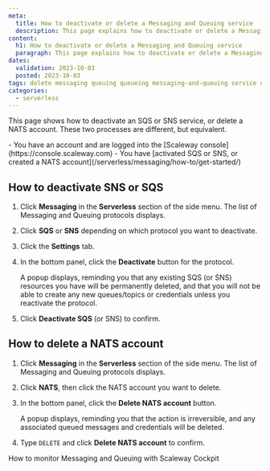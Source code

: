 ```yaml
---
meta:
  title: How to deactivate or delete a Messaging and Queuing service
  description: This page explains how to deactivate or delete a Messaging and Queuing service
content:
  h1: How to deactivate or delete a Messaging and Queuing service
  paragraph: This page explains how to deactivate or delete a Messaging and Queuing service
dates:
  validation: 2023-10-03
  posted: 2023-10-03
tags: delete messaging queuing queueing messaging-and-queuing service disable deactivate nats-account stop
categories:
  - serverless 
---
```


This page shows how to deactivate an SQS or SNS service, or delete a NATS account. These two processes are different, but equivalent.

<Macro id="iam-requirements" />

<Message type="requirement">
  - You have an account and are logged into the [Scaleway console](https://console.scaleway.com)
  - You have [activated SQS or SNS, or created a NATS account](/serverless/messaging/how-to/get-started/)
</Message>

## How to deactivate SNS or SQS

1. Click **Messaging** in the **Serverless** section of the side menu. The list of Messaging and Queuing protocols displays.

2. Click **SQS** or **SNS** depending on which protocol you want to deactivate.

3. Click the **Settings** tab.

4. In the bottom panel, click the **Deactivate** button for the protocol.

    A popup displays, reminding you that any existing SQS (or SNS) resources you have will be permanently deleted, and that you will not be able to create any new queues/topics or credentials unless you reactivate the protocol.

5. Click **Deactivate SQS** (or SNS) to confirm.

## How to delete a NATS account

1. Click **Messaging** in the **Serverless** section of the side menu. The list of Messaging and Queuing protocols displays.

2. Click **NATS**, then click the NATS account you want to delete.

3. In the bottom panel, click the **Delete NATS account** button.

    A popup displays, reminding you that the action is irreversible, and any associated queued messages and credentials will be deleted.

5. Type `DELETE` and click **Delete NATS account** to confirm.


<Navigation title="See Also">
  <PreviousButton to="/serverless/messaging/how-to/monitor-mnq-cockpit/">How to monitor Messaging and Queuing with Scaleway Cockpit</PreviousButton>
</Navigation>
